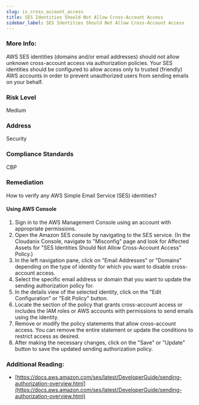 ```yaml
---
slug: is_cross_account_access
title: SES Identities Should Not Allow Cross-Account Access
sidebar_label: SES Identities Should Not Allow Cross-Account Access
---
```


### More Info:

AWS SES identities (domains and/or email addresses) should not allow unknown cross-account access via authorization policies. Your SES identities should be configured to allow access only to trusted (friendly) AWS accounts in order to prevent unauthorized users from sending emails on your behalf.

### Risk Level

Medium

### Address

Security

### Compliance Standards

CBP

### Remediation

How to verify any AWS Simple Email Service (SES) identities?

#### Using AWS Console

1. Sign in to the AWS Management Console using an account with appropriate permissions.
2. Open the Amazon SES console by navigating to the SES service.
    (In the Cloudanix Console, navigate to "Misconfig" page and look for Affected Assets for "SES Identities Should Not Allow Cross-Account Access" Policy.)
3. In the left navigation pane, click on "Email Addresses" or "Domains" depending on the type of identity for which you want to disable cross-account access.
4. Select the specific email address or domain that you want to update the sending authorization policy for.
5. In the details view of the selected identity, click on the "Edit Configuration" or "Edit Policy" button.
6. Locate the section of the policy that grants cross-account access or includes the IAM roles or AWS accounts with permissions to send emails using the identity.
7. Remove or modify the policy statements that allow cross-account access. You can remove the entire statement or update the conditions to restrict access as desired.
8. After making the necessary changes, click on the "Save" or "Update" button to save the updated sending authorization policy.

### Additional Reading:

- [https://docs.aws.amazon.com/ses/latest/DeveloperGuide/sending-authorization-overview.html](https://docs.aws.amazon.com/ses/latest/DeveloperGuide/sending-authorization-overview.html) 

